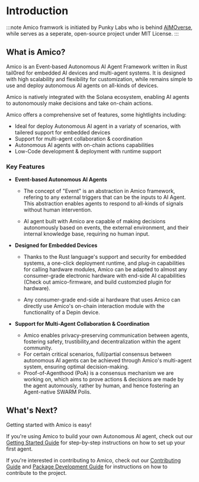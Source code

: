 # Introduction

:::note 
Amico framwork is initiated by Punky Labs who is behind [AIMOverse](https://aimoverse.xyz), while serves as a seperate, open-source project under MIT License.
:::

## What is Amico?

Amico is an Event-based Autonomous AI Agent Framework written in Rust tail0red for embedded AI devices and multi-agent systems. It is designed with high scalability and flexibility for customization, while remains simple to use and deploy autonomous AI agents on all-kinds of devices.

Amico is natively integrated with the Solana ecosystem, enabling AI agents to autonomously make decisions and take on-chain actions.

Amico offers a comprehensive set of features, some hightlights including:

- Ideal for deploy Autonomous AI agent in a variaty of scenarios, with tailered support for embedded devices
- Support for multi-agent collaboration & coordination
- Autonomous AI agents with on-chain actions capabilities
- Low-Code development & deployment with runtime support

### Key Features

- **Event-based Autonomous AI Agents**

  - The concept of "Event" is an abstraction in Amico framework, refering to any external triggers that can be the inputs to AI Agent. This abstraction enables agents to respond to all-kinds of signals without human intervention.

  - AI agent built with Amico are capable of making decisions autonomously based on events, the external environment, and their internal knowledge base, requiring no human input.

- **Designed for Embedded Devices**

  - Thanks to the Rust language's support and security for embedded systems, a one-click deployment runtime, and plug-in capabilities for calling hardware modules, Amico can be adapted to almost any consumer-grade electronic hardware with end-side AI capabilities (Check out amico-firmware, and build customzied plugin for hardware).

  - Any consumer-grade end-side ai hardware that uses Amico can directly use Amico's on-chain interaction module with the functionality of a Depin device.

- **Support for Multi-Agent Collaboration & Coordination**

  - Amico enables privacy-preserving communication between agents, fostering safety, trustibility,and decentralization within the agent community.
  - For certain critical scenarios, full/partial consensus between autonomous AI agents can be achieved through Amico's multi-agent system, ensuring optimal decision-making.
  - Proof-of-Agenthood (PoA) is a consensus mechanism we are working on, which aims to prove actions & decisions are made by the agent automously, rather by human, and hence fostering an Agent-native SWARM Polis.



## What's Next?

Getting started with Amico is easy!

If you're using Amico to build your own Autonomous AI agent, check out our [Getting Started Guide](/docs/getting-started) for step-by-step instructions on how to set up your first agent.

If you're interested in contributing to Amico, check out our [Contributing Guide](/docs/contributing) and [Package Development Guide](/docs/modules/overview) for instructions on how to contribute to the project.

